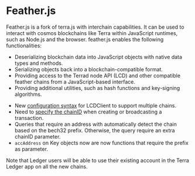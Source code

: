 
# Feather.js

Feather.js is a fork of terra.js with interchain capabilities. It can be used to interact with cosmos blockchains like Terra within JavaScript runtimes, such as Node.js and the browser. feather.js enables the following functionalities:

- Deserializing blockchain data into JavaScript objects with native data types and methods.
- Serializing objects back into a blockchain-compatible format.
- Providing access to the Terrad node API (LCD) and other compatible feather chains from a JavaScript-based interface.
- Providing additional utilities, such as hash functions and key-signing algorithms.

<Admonition type='tip' icon='💡' title='Migrating to feather.js from terra.js'>

- New [configuration syntax](./common-examples.mdx#configuring-lcdclient) for LCDClient to support multiple chains.
- Need to [specify the chainID](./common-examples.mdx#sending-native-tokens) when creating or broadcasting a transaction.
- Queries that require an address with automatically detect the chain based on the bech32 prefix. Otherwise, the query require an extra chainID parameter.
- `accAddress` on Key objects now are now functions that require the prefix as parameter.

Note that Ledger users will be able to use their existing account in the Terra Ledger app on all the new chains.

</Admonition>
